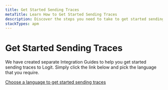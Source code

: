 ```yaml
---
title: Get Started Sending Traces
metaTitle: Learn How to Get Started Sending Traces
description: Discover the steps you need to take to get started sending traces to Logit.io.
stackTypes: apm
---
```


# Get Started Sending Traces

We have created separate Integration Guides to help you get started sending traces to Logit. Simply click the link 
below and pick the language that you require.

[Choose a language to get started sending traces](/integrations/application-performance-monitoring)